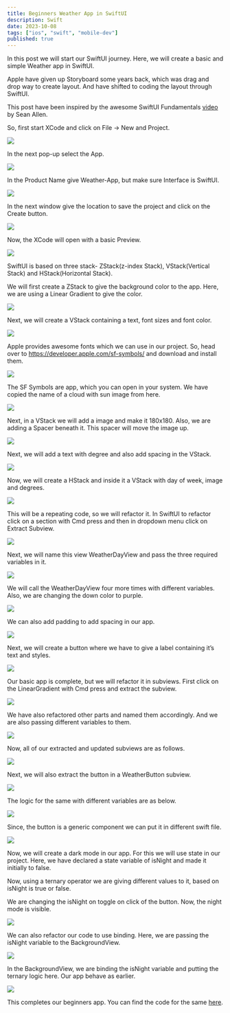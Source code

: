 ```yaml
---
title: Beginners Weather App in SwiftUI
description: Swift
date: 2023-10-08
tags: ["ios", "swift", "mobile-dev"]
published: true
---
```


In this post we will start our SwiftUI journey. Here, we will create a basic and simple Weather app in SwiftUI.

Apple have given up Storyboard some years back, which was drag and drop way to create layout. And have shifted to coding the layout through SwiftUI.

This post have been inspired by the awesome SwiftUI Fundamentals [video](https://www.youtube.com/watch?v=b1oC7sLIgpI) by Sean Allen.

So, first start XCode and click on File -> New and Project.

![](https://res.cloudinary.com/dxkxvfo2o/image/upload/v1751195563/27-Jun-25/weather-app-swiftui/1_wcya7n.webp)

In the next pop-up select the App.

![](https://res.cloudinary.com/dxkxvfo2o/image/upload/v1751195559/27-Jun-25/weather-app-swiftui/2_gwpkl5.webp)

In the Product Name give Weather-App, but make sure Interface is SwiftUI.

![](https://res.cloudinary.com/dxkxvfo2o/image/upload/v1751195559/27-Jun-25/weather-app-swiftui/3_pzikhj.webp)

In the next window give the location to save the project and click on the Create button.

![](https://res.cloudinary.com/dxkxvfo2o/image/upload/v1751195555/27-Jun-25/weather-app-swiftui/4_efjxsi.webp)

Now, the XCode will open with a basic Preview.

![](https://res.cloudinary.com/dxkxvfo2o/image/upload/v1751195553/27-Jun-25/weather-app-swiftui/5_zd7rrr.webp)

SwiftUI is based on three stack- ZStack(z-index Stack), VStack(Vertical Stack) and HStack(Horizontal Stack).

We will first create a ZStack to give the background color to the app. Here, we are using a Linear Gradient to give the color.

![](https://res.cloudinary.com/dxkxvfo2o/image/upload/v1751195558/27-Jun-25/weather-app-swiftui/6_h9gell.webp)

Next, we will create a VStack containing a text, font sizes and font color.

![](https://res.cloudinary.com/dxkxvfo2o/image/upload/v1751195554/27-Jun-25/weather-app-swiftui/7_qdo1m7.webp)

Apple provides awesome fonts which we can use in our project. So, head over to https://developer.apple.com/sf-symbols/ and download and install them.

![](https://res.cloudinary.com/dxkxvfo2o/image/upload/v1751195551/27-Jun-25/weather-app-swiftui/8_i3f5to.webp)

The SF Symbols are app, which you can open in your system. We have copied the name of a cloud with sun image from here.

![](https://res.cloudinary.com/dxkxvfo2o/image/upload/v1751195550/27-Jun-25/weather-app-swiftui/9_oeoh4l.webp)

Next, in a VStack we will add a image and make it 180x180. Also, we are adding a Spacer beneath it. This spacer will move the image up.

![](https://res.cloudinary.com/dxkxvfo2o/image/upload/v1751195548/27-Jun-25/weather-app-swiftui/10_qscg09.webp)

Next, we will add a text with degree and also add spacing in the VStack.

![](https://res.cloudinary.com/dxkxvfo2o/image/upload/v1751195546/27-Jun-25/weather-app-swiftui/11_ismcjm.webp)

Now, we will create a HStack and inside it a VStack with day of week, image and degrees.

![](https://res.cloudinary.com/dxkxvfo2o/image/upload/v1751195547/27-Jun-25/weather-app-swiftui/12_xfoyu7.webp)

This will be a repeating code, so we will refactor it. In SwiftUI to refactor click on a section with Cmd press and then in dropdown menu click on Extract Subview.

![](https://res.cloudinary.com/dxkxvfo2o/image/upload/v1751195545/27-Jun-25/weather-app-swiftui/13_p9nz1s.webp)

Next, we will name this view WeatherDayView and pass the three required variables in it.

![](https://res.cloudinary.com/dxkxvfo2o/image/upload/v1751195542/27-Jun-25/weather-app-swiftui/14_t8mee8.webp)

We will call the WeatherDayView four more times with different variables. Also, we are changing the down color to purple.

![](https://res.cloudinary.com/dxkxvfo2o/image/upload/v1751195543/27-Jun-25/weather-app-swiftui/15_hyu0qu.webp)

We can also add padding to add spacing in our app.

![](https://res.cloudinary.com/dxkxvfo2o/image/upload/v1751195541/27-Jun-25/weather-app-swiftui/16_yaf3bi.webp)

Next, we will create a button where we have to give a label containing it’s text and styles.

![](https://res.cloudinary.com/dxkxvfo2o/image/upload/v1751195540/27-Jun-25/weather-app-swiftui/17_v0unqb.webp)

Our basic app is complete, but we will refactor it in subviews. First click on the LinearGradient with Cmd press and extract the subview.

![](https://res.cloudinary.com/dxkxvfo2o/image/upload/v1751195539/27-Jun-25/weather-app-swiftui/18_kk5ydr.webp)

We have also refactored other parts and named them accordingly. And we are also passing different variables to them.

![](https://res.cloudinary.com/dxkxvfo2o/image/upload/v1751195538/27-Jun-25/weather-app-swiftui/19_fy0dho.webp)

Now, all of our extracted and updated subviews are as follows.

![](https://res.cloudinary.com/dxkxvfo2o/image/upload/v1751195537/27-Jun-25/weather-app-swiftui/20_gjrxha.webp)

Next, we will also extract the button in a WeatherButton subview.

![](https://res.cloudinary.com/dxkxvfo2o/image/upload/v1751195535/27-Jun-25/weather-app-swiftui/21_xq42kq.webp)

The logic for the same with different variables are as below.

![](https://res.cloudinary.com/dxkxvfo2o/image/upload/v1751195534/27-Jun-25/weather-app-swiftui/22_mj7u04.webp)

Since, the button is a generic component we can put it in different swift file.

![](https://res.cloudinary.com/dxkxvfo2o/image/upload/v1751195533/27-Jun-25/weather-app-swiftui/23_xdtz3y.webp)

Now, we will create a dark mode in our app. For this we will use state in our project. Here, we have declared a state variable of isNight and made it initially to false.

Now, using a ternary operator we are giving different values to it, based on isNight is true or false.

We are changing the isNight on toggle on click of the button. Now, the night mode is visible.

![](https://res.cloudinary.com/dxkxvfo2o/image/upload/v1751195532/27-Jun-25/weather-app-swiftui/24_nrxm2w.webp)

We can also refactor our code to use binding. Here, we are passing the isNight variable to the BackgroundView.

![](https://res.cloudinary.com/dxkxvfo2o/image/upload/v1751195532/27-Jun-25/weather-app-swiftui/25_qhfj9i.webp)

In the BackgroundView, we are binding the isNight variable and putting the ternary logic here. Our app behave as earlier.

![](https://res.cloudinary.com/dxkxvfo2o/image/upload/v1751195531/27-Jun-25/weather-app-swiftui/26_zrhhza.webp)

This completes our beginners app. You can find the code for the same [here](https://github.com/nabendu82/weather-app-swiftui).